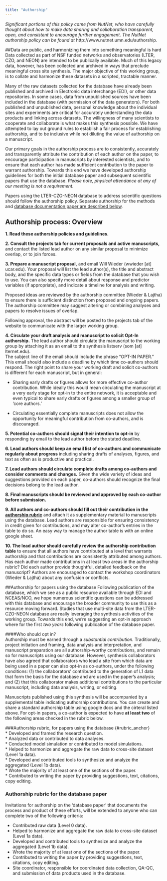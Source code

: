 ```yaml
---
title: "Authorship"
---
```


_Significant portions of this policy came from NutNet, who have carefully thought about how to make data sharing and collaboration transparent, open, and consistent to encourage further engagement.  The NutNet authorship policy can be found at_ http://www.nutnet.umn.edu/authorship.

##Data are public, and harmonizing them into something meaningful is hard
Data collected as part of NSF funded networks and observatories (LTER, CZO, and NEON) are intended to be publically available.  Much of this legacy data, however, has been collected and archived in ways that preclude meaningful cross site synthesis.  The major objective of this working group, is to collate and harmonize these datasets in a scripted, tractable manner.  

Many of the raw datasets collected for the database have already been published and archived in Electronic data interchange (EDI), or other data repositories.  In some cases, data from unpublished sources have been included in the database (with permission of the data generators). For both published and unpublished data, personal knowledge about the individual sites and experiments are critical for accurately understanding the data products and linking across datasets.  The willingness of many scientists to cooperate and collaborate is what makes this synthesis possible. We have attempted to lay out ground rules to establish a fair process for establishing authorship, and to be inclusive while not diluting the value of authorship on a manuscript. 

Our primary goals in the authorship process are to consistently, accurately and transparently attribute the contribution of each author on the paper, to encourage participation in manuscripts by interested scientists, and to ensure that each author has made sufficient contribution to the paper to warrant authorship. Towards this end we have developed authorship guidelines for both the initial database paper and subsequent scientific papers that use the database. *Please note, physical attendance at any of our meeting is not a requirement.*

Papers using the LTER-CZO-NEON database to address scientific questions should follow the authorship policy.  Separate authorship for the methods and [database documentation paper are described below](#database_anchor).

## Authorship process: Overview

**1. Read these authorship policies and guidelines.**  

**2. Consult the projects tab for current proposals and active manuscripts,** and contact the listed lead author on any similar proposal to minimize overlap, or to join forces.  

**3. Prepare a manuscript proposal,** and email Will Wieder (wwieder [at] ucar.edu). Your proposal will list the lead author(s), the title and abstract body, and the specific data types or fields from the database that you wish to use. You can also specify more detail about response and predictor variables (if appropriate), and indicate a timeline for analysis and writing.

Proposed ideas are reviewed by the authorship committee (Wieder & Lajtha) to ensure there is sufficient distinction from proposed and ongoing papers. The authorship committee may suggest altering or combining analyses and papers to resolve issues of overlap.  

Following approval, the abstract will be posted to the projects tab of the website to communicate with the larger working group.  

**4. Circulate your draft analysis and manuscript to solicit Opt-In authorship.** The lead author should circulate the manuscript to the working group by attaching it as an email to the synthesis listserv (som [at] lternet.edu).    
The subject line of the email should include the phrase “OPT-IN PAPER.” This email should also include a deadline by which time co-authors should respond. The right point to share your working draft and solicit co-authors is different for each manuscript, but in general: 

 * Sharing early drafts or figures allows for more effective co-author contribution. While ideally this would mean circulating the manuscript at a very early stage for opt-in to the entire network, it is acceptable and even typical to share early drafts or figures among a smaller group of ‘core authors.’  

 * Circulating essentially complete manuscripts does not allow the opportunity for meaningful contribution from co-authors, and is discouraged.    

**5. Potential co-authors should signal their intention to opt-in** by responding by email to the lead author before the stated deadline.    

**6. Lead authors should keep an email list of co-authors and communicate regularly about progress** including sharing drafts of analyses, figures, and text as often as is productive and practical.  

**7. Lead authors should circulate complete drafts among co-authors and consider comments and changes.** Given the wide variety of ideas and suggestions provided on each paper, co-authors should recognize the final decisions belong to the lead author.  

**8. Final manuscripts should be reviewed and approved by each co-author before submission.**  

**9. All authors and co-authors should fill out their contribution in the [authorship rubric](#rubric_anchor)** and attach it as supplementary material to manuscripts using the database. Lead authors are responsible for ensuring consistency in credit given for contributions, and may alter co-author’s entries in the table to do so. An easy way to manage the author table is with an online google sheet.  

**10. The lead author should carefully review the authorship contribution table** to ensure that all authors have contributed at a level that warrants authorship and that contributions are consistently attributed among authors. Has each author made contributions in at least two areas in the authorship rubric? Did each author provide thoughtful, detailed feedback on the manuscript? Authors are encouraged to contact the workshop coordinators (Wieder & Lajtha) about any confusion or conflicts.  

##Authorship for papers using the database
Following publication of the database, which we see as a public resource available through EDI and NCEAS/NCO, we hope numerous scientific questions can be addressed with this database and encourage the broader community to use this as a resource moving forward.  Studies that use multi-site data from the LTER-CZO-NEON database are really leveraging the synthesis activities of the working group.  Towards this end, we’re suggesting an opt-in approach where for the first _two years_ following publication of the database paper. 

####Who should opt in?  
Authorship must be earned through a _substantial contribution._ Traditionally, project initiation and framing, data analysis and interpretation, and manuscript preparation are all authorship-worthy contributions, and remain so for manuscripts using our database. However, synthesis collaborators have also agreed that collaborators who lead a site from which data are being used in a paper can also opt-in as co-authors, under the following conditions: (1) the collaborators’ contributed to the generation of L1 data that form the basis for the database and are used in the paper’s analysis; and (2) that this collaborator makes additional contributions to the particular manuscript, including data analysis, writing, or editing.    

Manuscripts published using this synthesis will be accompanied by a supplemental table indicating authorship contributions. You can create and share a standard authorship table using google docs and the cirteral listed  above. For opt-in papers, a co-author is expected to have **at least two** of the following areas checked in the rubric below.  

###Authorship rubric, for papers using the database   {#rubric_anchor}  
* Developed and framed the research question.  
* Analyzed data or contributed to data analyses.   
* Conducted model simulation or contributed to model simulations.  
* Helped to harmonize and aggregate the raw data to cross-site dataset (Level 1a data).  
* Developed and contributed tools to synthesize and analyze the aggregated (Level 1b data).  
* Wrote the majority of at least one of the sections of the paper.  
* Contributed to writing the paper by providing suggestions, text, citations, copy editing.  

### Authorship rubric for the database paper  {#database_anchor}
Invitations for authorship on the ‘database paper’ that documents the process and product of these efforts, will be extended to anyone who can complete two of the following criteria:  

* Contributed raw data (Level 0 data).   
* Helped to harmonize and aggregate the raw data to cross-site dataset (Level 1a data).  
* Developed and contributed tools to synthesize and analyze the aggregated (Level 1b data).  
* Wrote the majority of at least one of the sections of the paper.  
* Contributed to writing the paper by providing suggestions, text, citations, copy editing.  
* Site coordinator, responsible for coordinated data collection, QA-QC, and submission of data products used in the database.  
